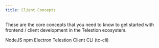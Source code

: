 ```yaml
---
title: Client Concepts
---
```



These are the core concepts that you need to know to get started with frontend /
client development in the Telestion ecosystem.

<Grid>
	<Reference to="/client/concepts/nodejs/">NodeJS</Reference>
	<Reference to="/client/concepts/npm/">npm</Reference>
	<Reference to="/client/concepts/electron/">Electron</Reference>
	<Reference to="/client/concepts/tc-cli/">
		Telestion Client CLI (tc-cli)
	</Reference>
</Grid>
